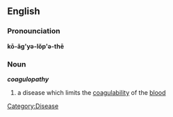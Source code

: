 == English ==
=== Pronounciation ===
'''kō-ăg'yə-lŏp'ə-thē'''

=== Noun ===
{{wikipedia}}
'''''coagulopathy'''''
#a disease which limits the [[coagulability]] of the [[blood]]
[[Category:Disease]]